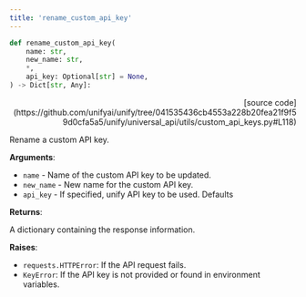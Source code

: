 ```yaml
---
title: 'rename_custom_api_key'
---
```


```python
def rename_custom_api_key(
    name: str,
    new_name: str,
    *,
    api_key: Optional[str] = None,
) -> Dict[str, Any]:
```

<p align="right">[source code](https://github.com/unifyai/unify/tree/041535436cb4553a228b20fea21f9f59d0cfa5a5/unify/universal_api/utils/custom_api_keys.py#L118)</p>

Rename a custom API key.

**Arguments**:

- `name` - Name of the custom API key to be updated.
- `new_name` - New name for the custom API key.
- `api_key` - If specified, unify API key to be used. Defaults



**Returns**:

A dictionary containing the response information.



**Raises**:

- `requests.HTTPError`: If the API request fails.
- `KeyError`: If the API key is not provided or found in environment variables.